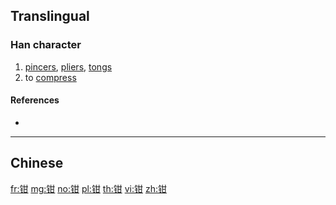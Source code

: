 {{character info/new}}
{{also|箝|鉗}}
==Translingual==

===Han character===
{{Han char|rn=167|rad=钅|as=05|sn=10|four=|canj=CTM,OPTM,XCTM}}

# [[pincers]], [[pliers]], [[tongs]]
# to [[compress]]

====References====
* {{Han ref|kx=1328.061|hdz=64183.010|uh=94B3|ud=38067}}

----

==Chinese==
{{zh-see|鉗}}

[[fr:钳]]
[[mg:钳]]
[[no:钳]]
[[pl:钳]]
[[th:钳]]
[[vi:钳]]
[[zh:钳]]